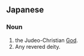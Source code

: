 ==Japanese==
===Noun===
{{ja-noun|k|hira=かみさま|rom=kamisama}}

# the Judeo-Christian [[God]].
# Any revered deity.